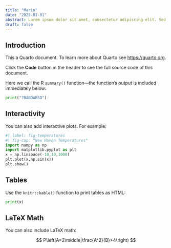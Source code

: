 ---
title: "Mario"
date: "2025-01-01"
abstract: Lorem ipsum dolor sit amet, consectetur adipiscing elit. Sed molestie, urna sed vestibulum rutrum, lorem urna facilisis leo, id efficitur massa quam non ligula. Cras ac quam metus. Sed ut suscipit eros. Fusce eleifend lacus et justo ullamcorper fringilla. 
draft: false
---

## Introduction

This a Quarto document. To learn more about Quarto see <https://quarto.org>.

Click the **Code** button in the header to see the full source code of this document.

Here we call the R `summary()` function---the function's output is included immediately below:

```{python}
print("?BABDABSD")
```


## Interactivity

You can also add interactive plots. For example:

```{python}
#| label: fig-temperatures
#| fig-cap: "New Haven Temperatures"
import numpy as np
import matplotlib.pyplot as plt
x = np.linspace(-10,10,1000)
plt.plot(x,np.sin(x))
plt.show()
```

## Tables

Use the `knitr::kable()` function to print tables as HTML:

```{python}
print(x)
```


## LaTeX Math

You can also include LaTeX math:

$$
P\left(A=2\middle|\frac{A^2}{B}>4\right)
$$

 
